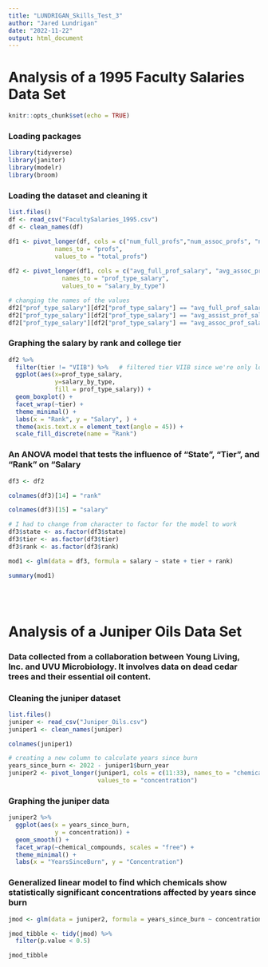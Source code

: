 ```yaml
---
title: "LUNDRIGAN_Skills_Test_3"
author: "Jared Lundrigan"
date: "2022-11-22"
output: html_document
---
```


# Analysis of a 1995 Faculty Salaries Data Set

```r
knitr::opts_chunk$set(echo = TRUE)
```

### Loading packages

```r
library(tidyverse)
library(janitor)
library(modelr)
library(broom)
```

### Loading the dataset and cleaning it

```r

list.files()
df <- read_csv("FacultySalaries_1995.csv")
df <- clean_names(df)

df1 <- pivot_longer(df, cols = c("num_full_profs","num_assoc_profs", "num_assist_profs"),
             names_to = "profs",
             values_to = "total_profs")
  
df2 <- pivot_longer(df1, cols = c("avg_full_prof_salary", "avg_assoc_prof_salary", "avg_assist_prof_salary"),
               names_to = "prof_type_salary",
               values_to = "salary_by_type")

# changing the names of the values
df2["prof_type_salary"][df2["prof_type_salary"] == "avg_full_prof_salary"] <- "Full"
df2["prof_type_salary"][df2["prof_type_salary"] == "avg_assist_prof_salary"] <- "Assist"
df2["prof_type_salary"][df2["prof_type_salary"] == "avg_assoc_prof_salary"] <- "Assoc"

```

### Graphing the salary by rank and college tier

```r
df2 %>% 
  filter(tier != "VIIB") %>%   # filtered tier VIIB since we're only looking at I, IIA, IIB
  ggplot(aes(x=prof_type_salary,
             y=salary_by_type,
             fill = prof_type_salary)) +
  geom_boxplot() +
  facet_wrap(~tier) +
  theme_minimal() +
  labs(x = "Rank", y = "Salary", ) +
  theme(axis.text.x = element_text(angle = 45)) +
  scale_fill_discrete(name = "Rank")
```

### An ANOVA model that tests the influence of "State", "Tier", and "Rank" on "Salary

```r

df3 <- df2

colnames(df3)[14] = "rank"

colnames(df3)[15] = "salary"

# I had to change from character to factor for the model to work
df3$state <- as.factor(df3$state)
df3$tier <- as.factor(df3$tier)
df3$rank <- as.factor(df3$rank)

mod1 <- glm(data = df3, formula = salary ~ state + tier + rank)

summary(mod1)

```

<br>
<br>

# Analysis of a Juniper Oils Data Set
### Data collected from a collaboration between Young Living, Inc. and UVU Microbiology. It involves data on dead cedar trees and their essential oil content.

### Cleaning the juniper dataset
```r
list.files()
juniper <- read_csv("Juniper_Oils.csv")
juniper1 <- clean_names(juniper)

colnames(juniper1)

# creating a new column to calculate years since burn
years_since_burn <- 2022 - juniper1$burn_year
juniper2 <- pivot_longer(juniper1, cols = c(11:33), names_to = "chemical_compounds", 
                         values_to = "concentration")

```

### Graphing the juniper data
```r

juniper2 %>% 
  ggplot(aes(x = years_since_burn,
             y = concentration)) +
  geom_smooth() +
  facet_wrap(~chemical_compounds, scales = "free") +
  theme_minimal() +
  labs(x = "YearsSinceBurn", y = "Concentration")

```


### Generalized linear model to find which chemicals show statistically significant concentrations affected by years since burn


```r

jmod <- glm(data = juniper2, formula = years_since_burn ~ concentration * chemical_compounds)

jmod_tibble <- tidy(jmod) %>% 
  filter(p.value < 0.5)

jmod_tibble
```

<br>
<br>



